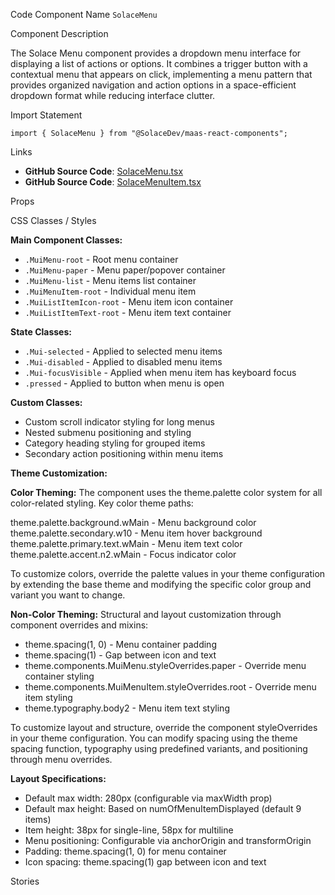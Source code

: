 
<Meta of={SolaceMenuStories} />

<Title>Menu</Title>

<Description of={SolaceMenuStories} />

<Subtitle>Code Component Name</Subtitle>
`SolaceMenu`

<Subtitle>Component Description</Subtitle>

The Solace Menu component provides a dropdown menu interface for displaying a list of actions or options. It combines a trigger button with a contextual menu that appears on click, implementing a menu pattern that provides organized navigation and action options in a space-efficient dropdown format while reducing interface clutter.

<Subtitle>Import Statement</Subtitle>

```tsx
import { SolaceMenu } from "@SolaceDev/maas-react-components";
```

<Subtitle>Links</Subtitle>

- **GitHub Source Code**: [SolaceMenu.tsx](https://github.com/SolaceDev/maas-react-components/blob/main/src/components/SolaceMenu.tsx)
- **GitHub Source Code**: [SolaceMenuItem.tsx](https://github.com/SolaceDev/maas-react-components/blob/main/src/components/SolaceMenuItem.tsx)

<Subtitle>Props</Subtitle>

<ArgTypes of={SolaceMenuStories} />

<Subtitle>CSS Classes / Styles</Subtitle>

**Main Component Classes:**

- `.MuiMenu-root` - Root menu container
- `.MuiMenu-paper` - Menu paper/popover container
- `.MuiMenu-list` - Menu items list container
- `.MuiMenuItem-root` - Individual menu item
- `.MuiListItemIcon-root` - Menu item icon container
- `.MuiListItemText-root` - Menu item text container

**State Classes:**

- `.Mui-selected` - Applied to selected menu items
- `.Mui-disabled` - Applied to disabled menu items
- `.Mui-focusVisible` - Applied when menu item has keyboard focus
- `.pressed` - Applied to button when menu is open

**Custom Classes:**

- Custom scroll indicator styling for long menus
- Nested submenu positioning and styling
- Category heading styling for grouped items
- Secondary action positioning within menu items

**Theme Customization:**

**Color Theming:**
The component uses the theme.palette color system for all color-related styling. Key color theme paths:

<div style={{ display: "flex", alignItems: "center", margin: "8px 0" }}>
	<div
		style={{
			width: "16px",
			height: "16px",
			backgroundColor: "#03223B",
			border: "1px solid rgba(0,0,0,0.2)",
			borderRadius: "3px",
			marginRight: "8px"
		}}
	></div>
	<span>theme.palette.background.wMain - Menu background color</span>
</div>
<div style={{ display: "flex", alignItems: "center", margin: "8px 0" }}>
	<div
		style={{
			width: "16px",
			height: "16px",
			backgroundColor: "#F3F4F6",
			border: "1px solid rgba(0,0,0,0.2)",
			borderRadius: "3px",
			marginRight: "8px"
		}}
	></div>
	<span>theme.palette.secondary.w10 - Menu item hover background</span>
</div>
<div style={{ display: "flex", alignItems: "center", margin: "8px 0" }}>
	<div
		style={{
			width: "16px",
			height: "16px",
			backgroundColor: "#273749",
			border: "1px solid rgba(0,0,0,0.2)",
			borderRadius: "3px",
			marginRight: "8px"
		}}
	></div>
	<span>theme.palette.primary.text.wMain - Menu item text color</span>
</div>
<div style={{ display: "flex", alignItems: "center", margin: "8px 0" }}>
	<div
		style={{
			width: "16px",
			height: "16px",
			backgroundColor: "#009193",
			border: "1px solid rgba(0,0,0,0.2)",
			borderRadius: "3px",
			marginRight: "8px"
		}}
	></div>
	<span>theme.palette.accent.n2.wMain - Focus indicator color</span>
</div>

To customize colors, override the palette values in your theme configuration by extending the base theme and modifying the specific color group and variant you want to change.

**Non-Color Theming:**
Structural and layout customization through component overrides and mixins:

- theme.spacing(1, 0) - Menu container padding
- theme.spacing(1) - Gap between icon and text
- theme.components.MuiMenu.styleOverrides.paper - Override menu container styling
- theme.components.MuiMenuItem.styleOverrides.root - Override menu item styling
- theme.typography.body2 - Menu item text styling

To customize layout and structure, override the component styleOverrides in your theme configuration. You can modify spacing using the theme spacing function, typography using predefined variants, and positioning through menu overrides.

**Layout Specifications:**

- Default max width: 280px (configurable via maxWidth prop)
- Default max height: Based on numOfMenuItemDisplayed (default 9 items)
- Item height: 38px for single-line, 58px for multiline
- Menu positioning: Configurable via anchorOrigin and transformOrigin
- Padding: theme.spacing(1, 0) for menu container
- Icon spacing: theme.spacing(1) gap between icon and text

<Subtitle>Stories</Subtitle>

<CustomStories />
